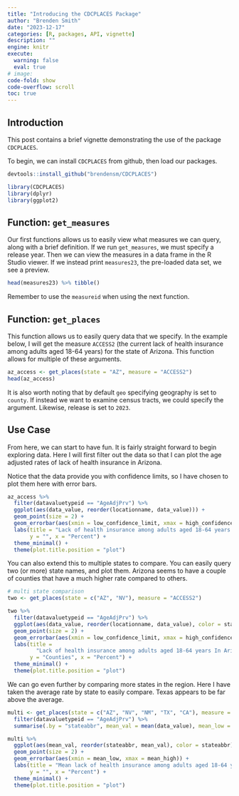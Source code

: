 ```yaml
---
title: "Introducing the CDCPLACES Package"
author: "Brenden Smith"
date: "2023-12-17"
categories: [R, packages, API, vignette]
description: ""
engine: knitr
execute: 
  warning: false
  eval: true
# image: 
code-fold: show
code-overflow: scroll
toc: true
---
```


## Introduction
This post contains a brief vignette demonstrating the use of the package `CDCPLACES`.

To begin, we can install `CDCPLACES` from github, then load our packages.

```r
devtools::install_github("brendensm/CDCPLACES")

library(CDCPLACES)
library(dplyr)
library(ggplot2)
```

## Function: `get_measures`
Our first functions allows us to easily view what measures we can query, along with a brief definition. If we run `get_measures`, we must specify a release year. Then we can view the measures in a data frame in the R Studio viewer. If we instead print `measures23`, the pre-loaded data set, we see a preview.

```r
head(measures23) %>% tibble()
```

Remember to use the `measureid` when using the next function.

## Function: `get_places`
This function allows us to easily query data that we specify. In the example below, I will get the measure `ACCESS2` (the current lack of health insurance among adults aged 18-64 years) for the state of Arizona. This function allows for multiple of these arguments.

```r

az_access <- get_places(state = "AZ", measure = "ACCESS2") 
head(az_access)


```

It is also worth noting that by default `geo` specifying geography is set to `county`. If instead we want to examine census tracts, we could specify the argument. Likewise, release is set to `2023`.

## Use Case

From here, we can start to have fun. It is fairly straight forward to begin exploring data. Here I will first filter out the data so that I can plot the age adjusted rates of lack of health insurance in Arizona.

Notice that the data provide you with confidence limits, so I have chosen to plot them here with error bars.

```r
az_access %>%
  filter(datavaluetypeid == "AgeAdjPrv") %>%
  ggplot(aes(data_value, reorder(locationname, data_value))) +
  geom_point(size = 2) +
  geom_errorbar(aes(xmin = low_confidence_limit, xmax = high_confidence_limit)) +
  labs(title = "Lack of health insurance among adults aged 18-64 years In Arizona Counties",
       y = "", x = "Percent") +
  theme_minimal() +
  theme(plot.title.position = "plot")
```

You can also extend this to multiple states to compare. You can easily query two (or more) state names, and plot them. Arizona seems to have a couple of counties that have a much higher rate compared to others.

```r

# multi state comparison
two <- get_places(state = c("AZ", "NV"), measure = "ACCESS2")

two %>%
  filter(datavaluetypeid == "AgeAdjPrv") %>%
  ggplot(aes(data_value, reorder(locationname, data_value), color = stateabbr)) +
  geom_point(size = 2) +
  geom_errorbar(aes(xmin = low_confidence_limit, xmax = high_confidence_limit)) +
  labs(title = 
         "Lack of health insurance among adults aged 18-64 years In Arizona and Nevada",
       y = "Counties", x = "Percent") +
  theme_minimal() +
  theme(plot.title.position = "plot")

```

We can go even further by comparing more states in the region. Here I have taken the average rate by state to easily compare. Texas appears to be far above the average.

```r
multi <- get_places(state = c("AZ", "NV", "NM", "TX", "CA"), measure = "ACCESS2") %>%
  filter(datavaluetypeid == "AgeAdjPrv") %>%
  summarise(.by = "stateabbr", mean_val = mean(data_value), mean_low = mean(low_confidence_limit), mean_high = mean(high_confidence_limit))

multi %>%
  ggplot(aes(mean_val, reorder(stateabbr, mean_val), color = stateabbr)) +
  geom_point(size = 2) +
  geom_errorbar(aes(xmin = mean_low, xmax = mean_high)) +
  labs(title = "Mean lack of health insurance among adults aged 18-64 years In Southwest States",
       y = "", x = "Percent") +
  theme_minimal() +
  theme(plot.title.position = "plot")

```


